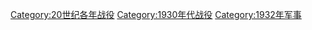 [[Category:20世纪各年战役|Category:20世纪各年战役]]
[[Category:1930年代战役|Category:1930年代战役]]
[[Category:1932年军事|Category:1932年军事]]